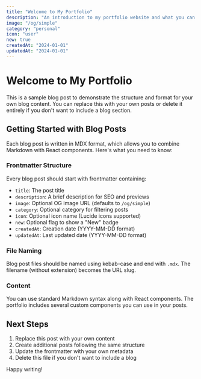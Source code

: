 ```yaml
---
title: "Welcome to My Portfolio"
description: "An introduction to my portfolio website and what you can expect to find here."
image: "/og/simple"
category: "personal"
icon: "user"
new: true
createdAt: "2024-01-01"
updatedAt: "2024-01-01"
---
```


# Welcome to My Portfolio

This is a sample blog post to demonstrate the structure and format for your own blog content. You can replace this with your own posts or delete it entirely if you don't want to include a blog section.

## Getting Started with Blog Posts

Each blog post is written in MDX format, which allows you to combine Markdown with React components. Here's what you need to know:

### Frontmatter Structure

Every blog post should start with frontmatter containing:

- `title`: The post title
- `description`: A brief description for SEO and previews
- `image`: Optional OG image URL (defaults to `/og/simple`)
- `category`: Optional category for filtering posts
- `icon`: Optional icon name (Lucide icons supported)
- `new`: Optional flag to show a "New" badge
- `createdAt`: Creation date (YYYY-MM-DD format)
- `updatedAt`: Last updated date (YYYY-MM-DD format)

### File Naming

Blog post files should be named using kebab-case and end with `.mdx`. The filename (without extension) becomes the URL slug.

### Content

You can use standard Markdown syntax along with React components. The portfolio includes several custom components you can use in your posts.

## Next Steps

1. Replace this post with your own content
2. Create additional posts following the same structure
3. Update the frontmatter with your own metadata
4. Delete this file if you don't want to include a blog

Happy writing!
